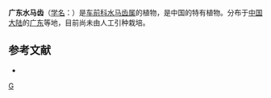 {{Speciesbox 
| taxon = Callitriche oryzetorum
| authority = Petr.
}}
'''广东水马齿'''（[[学名|学名]]：{{lang|la|''Callitriche oryzetorum''}}）是[[车前科|车前科]][[水马齿属|水马齿属]]的植物，是中国的特有植物。分布于[[中国大陆|中国大陆]]的[[广东|广东]]等地，目前尚未由人工引种栽培。

== 参考文献 ==
<div class="references-small">
* {{cite web| url =http://www.bioinfo.cn/db05/KmzwSpecies.php?action=view&id=3190| title =广东水马齿| work =《中国高等植物数据库全库》| publisher =中国科学院微生物研究所| author =昆明植物研究所| accessdate =2009-02-24| deadurl =yes| archiveurl =https://web.archive.org/web/20160305073103/http://www.bioinfo.cn/db05/KmzwSpecies.php?action=view&id=3190| archivedate =2016-03-05}}
</div>
{{Taxonbar|from=Q11061717}}

[[Category:水马齿属|G]]